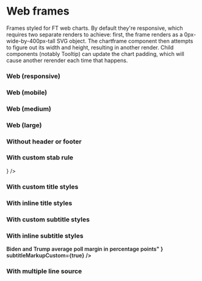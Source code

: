 
<Meta title="Components/Chartframes/Web" component={ChartFrame} />

# Web frames

Frames styled for FT web charts. By default they're responsive, which requires two separate renders to achieve: first, the frame renders as a 0px-wide-by-400px-tall SVG object.
The chartframe component then attempts to figure out its width and height, resulting in another render.
Child components (notably Tooltip) can update the chart padding, which will cause another rerender each time that happens.

### Web (responsive)

<Preview>
  <Story name="Responsive">
    <ChartFrame />
  </Story>
</Preview>

### Web (mobile)

<Preview>
  <Story name="Mobile">
    <ChartFrame width={300} height={400} />
  </Story>
</Preview>

### Web (medium)

<Preview>
  <Story name="Medium">
    <ChartFrame width={700} height={500} />
  </Story>
</Preview>

### Web (large)

<Preview>
  <Story name="Large">
    <ChartFrame width={1180} height={700} />
  </Story>
</Preview>

### Without header or footer

<Preview>
  <Story name="Without header or footer">
    <ChartFrame hideTopper={true} hideFooter={true}>
      <DebugZone />
    </ChartFrame>
  </Story>
</Preview>

### With custom stab rule

<Preview>
  <Story name="With custom stab rule">
    <ChartFrame stabRule={() => <rect height="4" fill="#d8d8d8" width="100%" />} />
  </Story>
</Preview>

### With custom title styles

<Preview>
  <Story name="With custom title styles">
    <ChartFrame titleStylesCustom={{ fill: '#990f3d', textTransform: 'uppercase' }} />
  </Story>
</Preview>

### With inline title styles

<Preview>
  <Story name="With inline title styles">
    <ChartFrame
      title="How <tspan style='fill: #1056b6; font-weight: 600;'>Biden</tspan> and <tspan style='fill: #ed4748; font-weight: 600;'>Trump</tspan> are polling in the closest states"
      titleMarkupCustom={true}
    />
  </Story>
</Preview>

### With custom subtitle styles

<Preview>
  <Story name="With custom subtitle styles">
    <ChartFrame subtitleStylesCustom={{ fill: '#990f3d', textTransform: 'uppercase' }} />
  </Story>
</Preview>

### With inline subtitle styles

<Preview>
  <Story name="With inline subtitle styles">
    <ChartFrame
      subtitle={
        "<tspan style='fill: #1056b6; font-weight: 600;'>Biden</tspan> and <tspan style='fill: #ed4748; font-weight: 600;'>Trump</tspan> average poll margin in percentage points"
      }
      subtitleMarkupCustom={true}
    />
  </Story>
</Preview>

### With multiple line source

<Preview>
  <Story name="With multiple line source">
    <ChartFrame source="Line one|Line two" />
  </Story>
</Preview>
